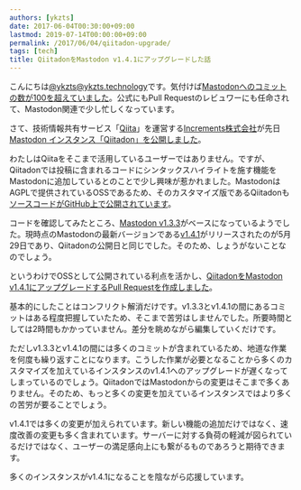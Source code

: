 ```yaml
---
authors: [ykzts]
date: 2017-06-04T00:30:00+09:00
lastmod: 2019-07-14T00:00:00+09:00
permalink: /2017/06/04/qiitadon-upgrade/
tags: [tech]
title: QiitadonをMastodon v1.4.1にアップグレードした話
---
```


こんにちは[@ykzts@ykzts.technology](https://ykzts.technology/@ykzts)です。気付けば[Mastodonへのコミットの数が100を超えていました](https://github.com/tootsuite/mastodon/pulls?q=is%3Apr+is%3Amerged+author%3Aykzts+created%3A%22%3C2017-06-03T23%3A00%3A00%2B09%3A00%22)。公式にもPull Requestのレビュワーにも任命されて、Mastodon関連で少し忙しくなっています。

さて、技術情報共有サービス「[Qiita](https://qiita.com/)」を運営する[Increments株式会社](https://increments.co.jp/)が先日[Mastodon インスタンス「Qiitadon」を公開しました](http://blog.qiita.com/post/161193715974/qiitadon)。

<!--truncate-->

わたしはQiitaをそこまで活用しているユーザーではありません。ですが、Qiitadonでは投稿に含まれるコードにシンタックスハイライトを施す機能をMastodonに追加しているとのことで少し興味が惹かれました。MastodonはAGPLで提供されているOSSであるため、そのカスタマイズ版であるQiitadonも[ソースコードがGitHub上で公開されています](https://github.com/increments/mastodon)。

コードを確認してみたところ、[Mastodon v1.3.3](https://github.com/tootsuite/mastodon/releases/tag/v1.3.3)がベースになっているようでした。現時点のMastodonの最新バージョンである[v1.4.1](https://github.com/tootsuite/mastodon/releases/tag/v1.4.1)がリリースされたのが5月29日であり、Qiitadonの公開日と同じでした。そのため、しょうがないことなのでしょう。

というわけでOSSとして公開されている利点を活かし、[QiitadonをMastodon v1.4.1にアップグレードするPull Requestを作成しました](https://github.com/increments/mastodon/pull/40)。

基本的にしたことはコンフリクト解消だけです。v1.3.3とv1.4.1の間にあるコミットはある程度把握していたため、そこまで苦労はしませんでした。所要時間としては2時間もかかっていません。差分を眺めながら編集していくだけです。

ただしv1.3.3とv1.4.1の間には多くのコミットが含まれているため、地道な作業を何度も繰り返すことになります。こうした作業が必要となることから多くのカスタマイズを加えているインスタンスのv1.4.1へのアップグレードが遅くなってしまっているのでしょう。QiitadonではMastodonからの変更はそこまで多くありません。そのため、もっと多くの変更を加えているインスタンスではより多くの苦労が要ることでしょう。

v1.4.1では多くの変更が加えられています。新しい機能の追加だけではなく、速度改善の変更も多く含まれています。サーバーに対する負荷の軽減が図られているだけではなく、ユーザーの満足感向上にも繋がるものであろうと期待できます。

多くのインスタンスがv1.4.1になることを陰ながら応援しています。
